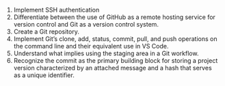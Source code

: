 1. Implement SSH authentication
2. Differentiate between the use of GitHub as a remote hosting service for version control and Git as a version control system.
3. Create a Git repository.
4. Implement Git's clone, add, status, commit, pull, and push operations on the command line and their equivalent use in VS Code.
5. Understand what implies using the staging area in a Git workflow.
6. Recognize the commit as the primary building block for storing a project version characterized by an attached message and a hash that serves as a unique identifier.
